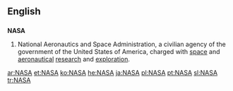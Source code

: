 {{see|nasa}}
==English==
==={{acronym}}===
{{wikipedia}}
'''NASA'''
# National Aeronautics and Space Administration, a civilian agency of the government of the United States of America, charged with [[space]] and [[aeronautical]] [[research]] and [[exploration]].

[[ar:NASA]]
[[et:NASA]]
[[ko:NASA]]
[[he:NASA]]
[[ja:NASA]]
[[pl:NASA]]
[[pt:NASA]]
[[sl:NASA]]
[[tr:NASA]]